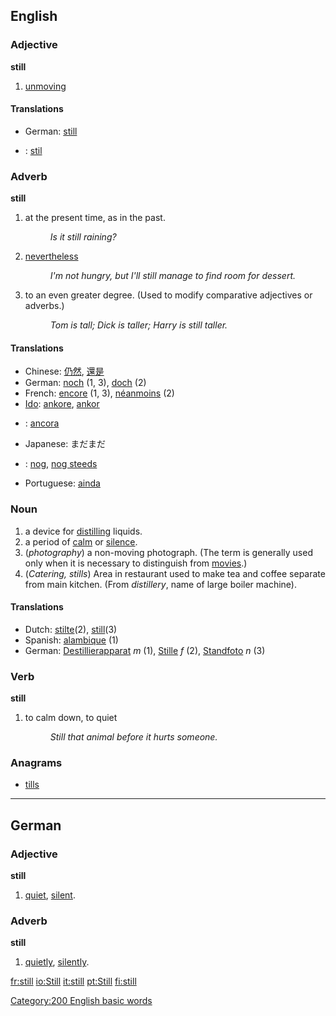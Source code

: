 ==English==

{{rank|thought|found|people|141|still|just|while|again}}

===Adjective===
'''still'''

#[[unmoving]]

====Translations====
*German:  [[still]]
*{{nl}}: [[stil]]


===Adverb===
'''still'''

#at the present time, as in the past.
#: ''Is it still raining?''
#[[nevertheless]]
#: ''I'm not hungry, but I'll still manage to find room for dessert.''
#to an even greater degree.  (Used to modify comparative adjectives or adverbs.)
#: ''Tom is tall; Dick is taller; Harry is still taller.''

====Translations====
*Chinese: [[仍然]], [[還是]]
*German:  [[noch]] (1, 3), [[doch]] (2)
*French: [[encore]] (1, 3), [[néanmoins]] (2)
*[[Ido]]: [[ankore]], [[ankor]]
*{{it}}: [[ancora]]
*Japanese: まだまだ
*{{nl}}: [[nog]], [[nog steeds]]
*Portuguese: [[ainda]]


===Noun===
{{en-noun-reg}}

#a device for [[distill]]ing liquids.
#a period of [[calm]] or [[silence]].
#(''photography'') a non-moving photograph.  (The term is generally used only when it is necessary to distinguish from [[movie]]s.)
#(''Catering, stills'') Area in restaurant used to make tea and coffee separate from main kitchen. (From ''distillery'', name of large boiler machine).


====Translations====
*Dutch: [[stilte]](2), [[still]](3)
*Spanish: [[alambique]] (1)
*German: [[Destillierapparat]] ''m'' (1), [[Stille]] ''f'' (2), [[Standfoto]] ''n'' (3)

===Verb===
'''still'''

#to calm down, to quiet
#:  ''Still that animal before it hurts someone.''

===Anagrams===
*[[tills]]


----
==German==
===Adjective===
'''still'''

# [[quiet]], [[silent]].

===Adverb===
'''still'''

# [[quietly]], [[silently]].
[[Category:200 English basic words]]

[[fr:still]]
[[io:Still]]
[[it:still]]
[[pt:Still]]
[[fi:still]]